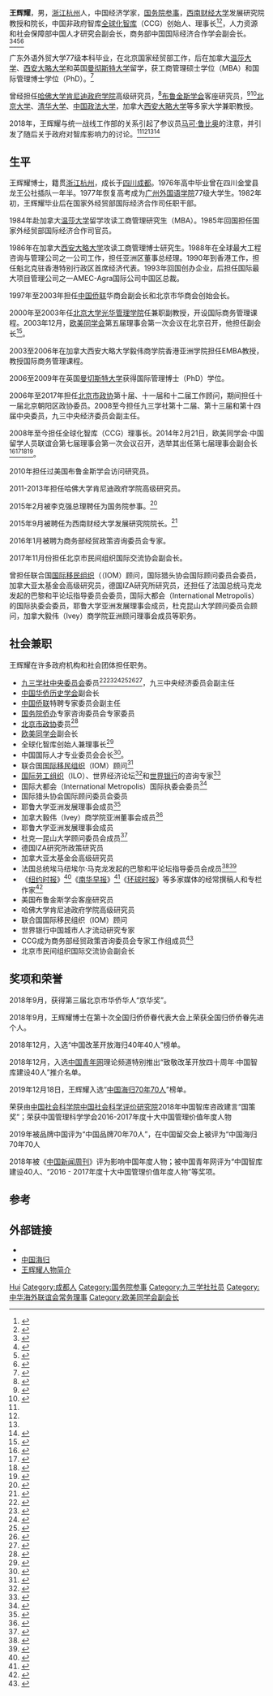 {{multiple issues|
{{newsrelease|time=2020-04-21T07:09:19+00:00}}
{{trivia|time=2020-04-21T07:09:19+00:00}}
{{blpsources|time=2018-09-22T00:15:31+00:00}}
{{inappropriate tone|time=2018-09-22T00:15:01+00:00}}
{{Autobiography|time=2021-12-26T15:27:38+00:00}}
}}
{{Infobox person
| honorific_prefix = 
| name = 王辉耀
| honorific_suffix = 
| native_name = 
| native_name_lang = 
| image = Wang Huiyao MSC 2019 (cropped).jpg
| alt = 2019年的王辉耀
| caption = 2019年[[慕尼黑安全会议|慕尼黑安全会议]]上的王辉耀 (Henry)
| birth_name = 
| birth_date = {{Birth date and age|1958|07|02}}
| birth_place = 
| disappeared_date = <!-- {{Disappeared date and age|YYYY|MM|DD|YYYY|MM|DD}} (disappeared date then birth date) -->
| disappeared_place = 
| disappeared_status = 
| death_date = <!-- {{Death date and age|YYYY|MM|DD|YYYY|MM|DD}} (death date then birth date) -->
| death_place = 
| death_cause = 
| body_discovered = 
| resting_place = 
| resting_place_coordinates = <!-- {{Coord|LAT|LONG|type:landmark|display=inline}} -->
| monuments = 
| residence = 
| nationality = {{PRC}}<ref name="王辉耀的国籍证明">{{cite web |ref=https://m.weibo.cn/1189852602/4226141562185605}}</ref>
| party = {{CPC}}（據傳）<ref>[http://www.xdcb.net/html/2021-12/07/content_197_14229920.htm 中国共产党北京市东城区第十三届纪律检查委员会委员名单]</ref>
| other_names = 
| ethnicity = <!-- Ethnicity should be supported with a citation from a reliable source -->
| education = [[广东外语外贸大学|广东外语外贸大学]]，<br>[[加拿大西安大略大学|加拿大西安大略大学]]和<br>[[英国曼彻斯特大学|英国曼彻斯特大学]]|alma_mater
| occupation = 
| years_active = 
| employer = 
| organization = 
| agent = 
| known_for = [[全球化智库|全球化智库]]创建人和理事长
| notable_works = 
| website            = http://www.wanghuiyao.com/
}}

'''王辉耀'''{{BD|1958年|7月2日|catIdx=W}}，男，[[浙江|浙江]][[杭州|杭州]]人，中国经济学家，[[国务院参事|国务院参事]]，[[西南财经大学|西南财经大学]]发展研究院教授和院长，中国非政府智库[[中国与全球化智库|全球化智库]]（CCG）创始人、理事长<ref>{{Cite web|url=http://www.xinhuanet.com/video/2018-01/31/c_129803084.htm|title=《全球智库报告2017》发布 中国智库数量居世界第二|accessdate=2018-09-23|work=新华网|archive-date=2018-09-20|archive-url=https://web.archive.org/web/20180920011112/http://www.xinhuanet.com/video/2018-01/31/c_129803084.htm|dead-url=no}}</ref><ref>{{Cite web|url=https://repository.upenn.edu/cgi/viewcontent.cgi?article=1018&context=think_tanks|title=2019 Global Go To Think Tank Index Report|url-status=no|archive-url=https://web.archive.org/web/20200220020326/https://repository.upenn.edu/cgi/viewcontent.cgi?article=1018&context=think_tanks|archive-date=2020-02-20|access-date=2020-05-14}}</ref>，人力资源和社会保障部中国人才研究会副会长，商务部中国国际经济合作学会副会长。<ref>{{Cite web|title=CCG Release|url=http://en.ccg.org.cn/ccg-release/|date=2018-05-09|website=Center for China and Globalization|url-status=yes|archive-url=https://web.archive.org/web/20180509220026/http://en.ccg.org.cn/ccg-release/|archive-date=2018-05-09|access-date=2020-06-12}}</ref><ref name=":1">{{Cite news|last=Allen-Ebrahimian|first=Bethany|url=https://www.theatlantic.com/international/archive/2020/01/stephen-schwarzman-china-surveillance-scholars-colleges/604675/|title=The Moral Hazard of Dealing With China: Academic institutions must grapple with the question of when engagement becomes complicity.|date=January 11, 2020|work=[[The_Atlantic|The Atlantic]]|access-date=2020-02-14|url-status=no|archive-url=https://web.archive.org/web/20200115165614/https://www.theatlantic.com/international/archive/2020/01/stephen-schwarzman-china-surveillance-scholars-colleges/604675/|archive-date=2020-01-15}}</ref><ref name=":2">{{Cite web|url=http://www.hudson.org/research/14330-the-curious-case-of-mr-wang-and-the-united-front|title=The Curious Case of Mr. Wang and the United Front|last=Parello-Plesner|first=Jonas|date=May 11, 2018|website=[[Hudson_Institute|Hudson Institute]]|language=en|archive-url=https://web.archive.org/web/20180521144201/https://www.hudson.org/research/14330-the-curious-case-of-mr-wang-and-the-united-front|archive-date=2018-05-21|access-date=2019-07-06|dead-url=no}}</ref><ref name=":3">{{Cite web|url=https://foreignpolicy.com/2018/05/07/rubio-questions-d-c-panel-on-china-influence-united-front-beijing-communist-party/|title=Rubio Questions D.C. Panel on China Influence|last=Allen-Ebrahimian|first=Bethany|date=May 7, 2018|website=[[Foreign_Policy|Foreign Policy]]|language=en-US|archive-url=https://web.archive.org/web/20180508054738/https://foreignpolicy.com/2018/05/07/rubio-questions-d-c-panel-on-china-influence-united-front-beijing-communist-party/|archive-date=2018-05-08|access-date=2019-07-06|dead-url=no}}</ref>

广东外语外贸大学77级本科毕业，在北京国家经贸部工作，后在加拿大[[溫莎大學|温莎大学]]、[[西安大略大学|西安大略大学]]和英国[[曼彻斯特大学|曼彻斯特大学]]留学，获工商管理硕士学位（MBA）和国际管理博士学位（PhD）。<ref>{{Cite book|last=Cheng|first=Li|title=The Power Of Ideas: The Rising Influence Of Thinkers And Think Tanks In China|publisher=World Scientific|year=2017|isbn=978-981-310-025-1|language=en}}</ref>

曾经担任[[肯尼迪政府学院|哈佛大学肯尼迪政府学院]]高级研究员，<ref>{{Cite web|url=https://ash.harvard.edu/people/huiyao-wang|title=Huiyao Wang|website=ash.harvard.edu|language=en|access-date=2019-10-09|archive-date=2019-10-09|archive-url=https://web.archive.org/web/20191009134614/https://ash.harvard.edu/people/huiyao-wang|dead-url=no}}</ref>[[布鲁金斯学会|布鲁金斯学会]]客座研究员，<ref>{{Cite book|url=https://books.google.de/books?id=ofmtDgAAQBAJ&pg=PA38&lpg=PA38&dq=%22harvard%22+%22wang+huiyao%22+%22senior+fellow%22&source=bl&ots=76GoezpGxg&sig=ACfU3U0ouothVhpzUjsM_-KbdgUbDcw4ow&hl=zh-CN&sa=X&ved=2ahUKEwiKiq7ahY3lAhWR_aQKHfRaB_Q4ChDoATAAegQICRAB#v=onepage&q=%22harvard%22%20%22wang%20huiyao%22%20%22senior%20fellow%22&f=false|title=Power Of Ideas, The: The Rising Influence Of Thinkers And Think Tanks In China|last=Cheng|first=Li|date=2017-03-14|publisher=World Scientific|isbn=9789813100251|language=en}}</ref><ref>{{Cite book|last=Cheng|first=Li|url=https://books.google.com/books?id=ofmtDgAAQBAJ&q=wang+huiyao+University+of+Manchester&pg=PA37|title=Power Of Ideas, The: The Rising Influence Of Thinkers And Think Tanks In China|date=2017-03-14|publisher=World Scientific|isbn=978-981-310-025-1|language=en|access-date=2021-06-08|archive-date=2021-06-17|archive-url=https://web.archive.org/web/20210617064302/https://books.google.com/books?id=ofmtDgAAQBAJ&q=wang+huiyao+University+of+Manchester&pg=PA37|dead-url=no}}</ref>[[北京大学|北京大学]]、[[清华大学|清华大学]]、[[中国政法大学|中国政法大学]]，加拿大[[西安大略大学|西安大略大学]]等多家大学兼职教授。

2018年，王辉耀与统一战线工作部的关系引起了参议员[[马可·鲁比奥|马可·鲁比奥]]的注意，并引发了随后关于政府对智库影响力的讨论。<ref name=":3" /><ref name=":1" /><ref name=":2" /><ref>{{Cite news|last=Scott|first=Christopher|date=May 10, 2018|title=Talk on Chinese influence sheds light on concern over American ignorance|work=[[Asia_Times|Asia Times]]|url=https://asiatimes.com/2018/05/talk-on-chinese-influence-spurs-concern-over-american-ignorance/|access-date=May 14, 2020|archive-date=2020-06-12|archive-url=https://web.archive.org/web/20200612040701/https://asiatimes.com/2018/05/talk-on-chinese-influence-spurs-concern-over-american-ignorance/|dead-url=no}}</ref>

== 生平 ==
王辉耀博士，籍贯[[浙江|浙江]][[杭州|杭州]]，成长于[[四川|四川]][[成都|成都]]。1976年高中毕业曾在四川金堂县龙王公社插队一年半。1977年恢复高考成为[[广州外国语学院|广州外国语学院]]77级大学生。1982年初，王辉耀毕业后在国家外经贸部国际经济合作司任职干部。

1984年赴加拿大[[温莎大学|温莎大学]]留学攻读工商管理研究生（MBA）。1985年回国担任国家外经贸部国际经济合作司官员。

1986年在加拿大[[西安大略大学|西安大略大学]]攻读工商管理博士研究生。1988年在全球最大工程咨询与管理公司之一{{link-en|SNC兰万灵|SNC-Lavalin}}公司工作，担任亚洲区董事总经理。1990年到香港工作，担任魁北克驻香港特别行政区首席经济代表。1993年回国创办企业，后担任国际最大项目管理公司之一AMEC-Agra国际公司中国区总裁。

1997年至2003年担任[[中国侨联|中国侨联]]华商会副会长和北京市华商会创始会长。

2000年至2003年任[[北京大学光华管理学院|北京大学光华管理学院]]任兼职副教授，开设国际商务管理课程。2003年12月，[[欧美同学会|欧美同学会]]第五届理事会第一次会议在北京召开，他担任副会长<ref>{{Cite book|title=欧美同学会简史 1913-2013|last=欧美同学会·中国留学人员联谊会著|publisher=北京：[[华文出版社|华文出版社]]|year=2014.01|isbn=978-7-5075-3903-5|pages=209}}</ref>。

2003至2006年在加拿大西安大略大学毅伟商学院香港亚洲学院担任EMBA教授，教授国际商务管理课程。

2006至2009年在英国[[曼切斯特大学|曼切斯特大学]]获得国际管理博士（PhD）学位。

2006年至2017年担任[[北京市政协|北京市政协]]第十届、十一届和十二届工作顾问，期间担任十一届北京朝阳区政协委员。2008至今担任九三学社第十二届、第十三届和第十四届中央委员，九三中央经济委员会副主任。

2008年至今担任全球化智库（CCG）理事长。2014年2月21日，欧美同学会·中国留学人员联谊会第七届理事会第一次会议召开，选举其出任第七届理事会副会长<ref>{{Cite web|title=俞正声会见欧美同学会·中国留学人员联谊会第七届理事会全体理事|url=https://world.huanqiu.com/article/9CaKrnJEmdB|access-date=2021-06-08|work=world.huanqiu.com|archive-date=2021-06-08|archive-url=https://web.archive.org/web/20210608050615/https://world.huanqiu.com/article/9CaKrnJEmdB|dead-url=no}}</ref><ref>{{Cite web|title=欧美同学会选出新一届会长会和理事会|url=http://www.ccg.org.cn/archives/26126|access-date=2021-06-08|work=www.ccg.org.cn|archive-date=2021-06-08|archive-url=https://web.archive.org/web/20210608050651/http://www.ccg.org.cn/archives/26126|dead-url=no}}</ref><ref>{{Cite web|title=俞正声会见欧美同学会中国留学人员第七届理事-中新网|url=http://www.chinanews.com/gn/2014/02-21/5869650.shtml|access-date=2021-06-08|work=www.chinanews.com|archive-date=2021-06-08|archive-url=https://web.archive.org/web/20210608050609/http://www.chinanews.com/gn/2014/02-21/5869650.shtml|dead-url=no}}</ref><ref>{{Cite web|title=俞正声会见欧美同学会·中国留学人员联谊会第七届理事会全体理事--新闻报道-人民网|url=http://cpc.people.com.cn/n/2014/0222/c64094-24433740.html|access-date=2021-06-08|work=cpc.people.com.cn|archive-date=2021-06-08|archive-url=https://web.archive.org/web/20210608050614/http://cpc.people.com.cn/n/2014/0222/c64094-24433740.html|dead-url=no}}</ref>。

2010年担任过美国布鲁金斯学会访问研究员。

2011-2013年担任哈佛大学肯尼迪政府学院高级研究员。

2015年2月被李克强总理聘任为国务院参事。<ref>{{Cite web|url=http://www.xinhuanet.com//ttgg/2015-02/09/c_1114311273.htm|title=李克强：充分发挥参事馆员咨询国是作用|accessdate=2018-09-23|work=新华网|archive-date=2018-09-20|archive-url=https://web.archive.org/web/20180920011114/http://www.xinhuanet.com/ttgg/2015-02/09/c_1114311273.htm|dead-url=no}}</ref> 

2015年9月被聘任为西南财经大学发展研究院院长。<ref>{{Cite web|url=https://www.swufe.edu.cn/2015-10/30/201510301026489046.html|title=西南财经大学|accessdate=2018-09-23|work=www.swufe.edu.cn|archive-url=https://web.archive.org/web/20180920050918/https://www.swufe.edu.cn/2015-10/30/201510301026489046.html|archive-date=2018-09-20|dead-url=yes}}</ref>

2016年1月被聘为商务部经贸政策咨询委员会专家。

2017年11月份担任北京市民间组织国际交流协会副会长。

曾担任联合国[[國際移民組織|国际移民组织]]（（IOM）顾问，国际猎头协会国际顾问委员会委员，加拿大亚太基金会高级研究员，德国IZA研究所研究员，还担任了法国总统马克龙发起的巴黎和平论坛指导委员会委员，国际大都会（International Metropolis）的国际执委会委员，耶鲁大学亚洲发展理事会成员，杜克昆山大学顾问委员会顾问，加拿大毅伟（Ivey）商学院亚洲顾问理事会成员等职务。

== 社会兼职 ==
王辉耀在许多政府机构和社会团体担任职务。
* [[九三学社中央委员会|九三学社中央委员会]]委员<ref>{{Cite web|url=http://www.xinhuanet.com/english/2017-12/03/c_136797231.htm|title=China's Jiusan Society to elect new leadership|website=新华网|access-date=2020-02-15|archive-date=2020-02-15|archive-url=https://web.archive.org/web/20200215004407/http://www.xinhuanet.com/english/2017-12/03/c_136797231.htm|dead-url=no}}</ref><ref>{{Cite book|url=https://books.google.com/books?id=vSIrF-whVHkC&pg=PA233|title=Congressional-Executive Commission on China Annual Report 2015|year=2000|publisher=Government Printing Office|isbn=978-0-16-093033-1|pages=233|language=en}}</ref><ref>{{Cite web|title=China's Jiusan Society to elect new leadership|url=http://www.xinhuanet.com/english/2017-12/03/c_136797231.htm|date=2017-12-03|website=[[新华网|新华网]]|url-status=no|archive-url=https://web.archive.org/web/20200215004407/http://www.xinhuanet.com/english/2017-12/03/c_136797231.htm|archive-date=2020-02-15|access-date=2020-02-15}}</ref><ref>{{Cite web|url=http://www.93.gov.cn/html/93gov/bsjs/ldcy14/zywy/index.html|title=中央委员|accessdate=2018-09-23|work=九三学社中央委员会|archive-date=2018-09-29|archive-url=https://web.archive.org/web/20180929213300/http://www.93.gov.cn/html/93gov/bsjs/ldcy14/zywy/index.html|dead-url=yes}}</ref><ref>{{Cite web|url=https://news.cgtn.com/news/3363444e31597a6333566d54/share_p.html?from=timeline|title=Interview with a central committee member of Jiusan Society|website=news.cgtn.com|access-date=2019-09-25|archive-date=2020-12-24|archive-url=https://web.archive.org/web/20201224114700/https://news.cgtn.com/news/3363444e31597a6333566d54/share_p.html?from=timeline|dead-url=no}}</ref><ref>{{Cite web|url=https://news.cgtn.com/news/3d45544e324d4464776c6d636a4e6e62684a4856/share_p.html|title=China's Political Parties: Interview with a central committee member of Jiusan Society|website=news.cgtn.com|language=en|access-date=2019-10-09|archive-date=2019-10-09|archive-url=https://web.archive.org/web/20191009134610/https://news.cgtn.com/news/3d45544e324d4464776c6d636a4e6e62684a4856/share_p.html|dead-url=no}}</ref>，九三中央经济委员会副主任
* [[中国华侨历史学会|中国华侨历史学会]]副会长
* [[中国侨联|中国侨联]]特聘专家委员会副主任
* [[国务院侨办|国务院侨办]]专家咨询委员会专家委员
* [[北京市政协|北京市政协]]委员<ref>{{Cite web|url=http://bjrb.bjd.com.cn/html/2018-01/18/content_215347.htm|title=中国人民政治协商会议北京市第十三届委员会委员名单（共759名）|accessdate=2018-09-23|last=北京日报|work=bjrb.bjd.com.cn|language=en|archive-url=https://web.archive.org/web/20180118194725/http://bjrb.bjd.com.cn/html/2018-01/18/content_215347.htm|archive-date=2018-01-18|dead-url=yes}}</ref>
* [[欧美同学会|欧美同学会]]副会长
* 全球化智库创始人兼理事长<ref>{{cite web |title=成员简介：理事长 |url=http://ccg.org.cn/Director/People.aspx?ClassId=133 |website=全球化智库 |accessdate=2020-03-19 |archive-date=2020-02-18 |archive-url=https://web.archive.org/web/20200218164740/http://www.ccg.org.cn/Director/People.aspx?ClassId=133 |dead-url=no }}</ref>
* 中国国际人才专业委员会会长<ref>{{cite web |title=国际人才专业委员会 |url=http://scgti.org/citc/1.html |accessdate=2020-03-19 |archive-date=2016-08-18 |archive-url=https://web.archive.org/web/20160818062509/http://scgti.org/citc/1.html |dead-url=no }}</ref>。
* 联合国[[國際移民組織|国际移民组织]]（IOM）顾问<ref>{{Cite web|url=http://www.china.com.cn/opinion/think/2016-10/01/content_39413214.htm|title=王辉耀：打造具有国际影响力的中国社会智库|accessdate=2018-09-23|last=王琳|work=中国网|language=|archive-date=2016-11-29|archive-url=https://web.archive.org/web/20161129214636/http://www.china.com.cn/opinion/think/2016-10/01/content_39413214.htm|dead-url=no}}</ref>
* [[國際勞工組織|国际劳工组织]]（ILO）、世界经济论坛<ref>{{Cite web|url=https://www.weforum.org/agenda/authors/wang-huiyao/|title=Authors|website=World Economic Forum|access-date=2019-10-09|archive-date=2019-10-09|archive-url=https://web.archive.org/web/20191009134604/https://www.weforum.org/agenda/authors/wang-huiyao/|dead-url=no}}</ref>和[[世界银行|世界银行]]的咨询专家<ref name="#1">{{Cite web| url=http://www.ilo.org/beijing/what-we-do/publications/WCMS_565474/lang--zh/index.htm| title=Attracting skilled international migrants to China: A review and comparison of policies and practices| date=2017-09-28| accessdate=2019-04-30| archive-date=2019-04-30| archive-url=https://web.archive.org/web/20190430054757/http://www.ilo.org/beijing/what-we-do/publications/WCMS_565474/lang--zh/index.htm| dead-url=no}}</ref>
* 国际大都会（International Metropolis）国际执委会委员<ref>{{Cite web|url=https://www.weforum.org/people/wang-huiyao/|title=Wang Huiyao|website=World Economic Forum|access-date=2019-10-09|archive-date=2019-10-09|archive-url=https://web.archive.org/web/20191009134605/https://www.weforum.org/people/wang-huiyao/|dead-url=no}}</ref>
* 国际猎头协会国际顾问委员会委员
* 耶鲁大学亚洲发展理事会成员<ref>{{Cite web|url=https://link.springer.com/content/pdf/bfm%3A978-1-137-57813-6%2F1.pdf|title=book review|dead-url=no|archive-url=https://web.archive.org/web/20191009134604/https://link.springer.com/content/pdf/bfm:978-1-137-57813-6%252F1.pdf|archive-date=2019-10-09|access-date=2019-10-12}}</ref>
* 加拿大毅伟（Ivey）商学院亚洲董事会成员<ref>{{cite web |title=Advisory Board |url=https://www.ivey.com.hk/about/advisory-board/ |website=Ivey Business School |accessdate=2020-03-19 |archive-date=2019-10-03 |archive-url=https://web.archive.org/web/20191003081813/https://www.ivey.com.hk/about/advisory-board/ |dead-url=no }}</ref>
* 耶鲁大学亚洲发展理事会成员
* 杜克—昆山大学顾问委员会成员<ref>{{Cite web|url=https://dukekunshan.edu.cn/en/about/advisory-board|title=Duke-Kunshan advisory board|dead-url=no|archive-url=https://web.archive.org/web/20200313181915/https://dukekunshan.edu.cn/en/about/advisory-board|archive-date=2020-03-13|access-date=2019-10-12}}</ref>
* 德国IZA研究所政策研究员
* 加拿大亚太基金会高级研究员
* 法国总统埃马纽埃尔·马克龙发起的巴黎和平论坛指导委员会成员<ref>{{cite web |title=The Steering Committee |url=https://parispeaceforum.org/organization/#executive |publisher=Paris Peace Forum |access-date=2019-02-12 |archive-url=https://web.archive.org/web/20190428162202/https://parispeaceforum.org/organization/#executive |archive-date=2019-04-28 |url-status=yes }}</ref><ref>{{Cite web|url=https://parispeaceforum.org/2018/08/07/meet-the-steering-committee-of-the-paris-peace-forum/|title=Meet the Steering Committee of the Paris Peace Forum - Paris Peace Forum|website=parispeaceforum.org|language=en-US|access-date=2018-09-21|archive-url=https://web.archive.org/web/20180922024748/https://parispeaceforum.org/2018/08/07/meet-the-steering-committee-of-the-paris-peace-forum/|archive-date=2018-09-22|dead-url=yes}}</ref>
* 《[[纽约时报|纽约时报]]》<ref>{{Cite web|url=https://www.nytimes.com/roomfordebate/2013/01/21/the-effects-of-chinas-push-for-education/educated-workers-are-good-for-china-and-the-rest-of-the-world|title=Educated Workers Are Good for China, and the Rest of the World|website=www.nytimes.com|language=en|access-date=2020-03-08|archive-url=https://web.archive.org/web/20190109111838/https://www.nytimes.com/roomfordebate/2013/01/21/the-effects-of-chinas-push-for-education/educated-workers-are-good-for-china-and-the-rest-of-the-world|archive-date=2019-01-09|url-status=no}}</ref>《[[南华早报|南华早报]]》<ref>{{Cite web|url=https://www.scmp.com/author/wang-huiyao|title=Wang Huiyao|website=South China Morning Post|language=en|access-date=2020-03-08|archive-url=https://web.archive.org/web/20200308111158/https://www.scmp.com/author/wang-huiyao|archive-date=2020-03-08|url-status=no}}</ref>《[[环球时报|环球时报]]》等多家媒体的经常撰稿人和专栏作家<ref>{{Cite web|url=http://www.globaltimes.cn/content/613179.shtml|title=Overseas talent tired of losing Chinese identity - Global Times|website=www.globaltimes.cn|access-date=2020-03-08|archive-url=https://web.archive.org/web/20191004182834/http://www.globaltimes.cn/content/613179.shtml|archive-date=2019-10-04|url-status=no}}</ref>
* 美国布鲁金斯学会客座研究员
* 哈佛大学肯尼迪政府学院高级研究员
* 联合国国际移民组织（IOM）顾问
* 世界银行中国城市人才流动研究专家
* CCG成为商务部经贸政策咨询委员会专家工作组成员<ref>{{Cite web|url=http://people.chinareform.org.cn/M/mys/ft/|title=访谈_人物频道_中国改革论坛网|accessdate=2018-09-23|work=people.chinareform.org.cn|archive-date=2018-09-20|archive-url=https://web.archive.org/web/20180920011221/http://people.chinareform.org.cn/M/mys/ft/|dead-url=no}}</ref>
* 北京市民间组织国际交流协会副会长

== 奖项和荣誉 ==
2018年9月，获得第三届北京市华侨华人“京华奖”。

2018年9月，王辉耀博士在第十次全国归侨侨眷代表大会上荣获全国归侨侨眷先进个人。

2018年12月，入选“中国改革开放海归40年40人”榜单。

2018年12月，入选[[中国青年网|中国青年网]]理论频道特别推出“致敬改革开放四十周年·中国智库建设40人”推介名单。

2019年12月18日，王辉耀入选“[[中国海归70年70人|中国海归70年70人]]”榜单。

荣获由[[中国社会科学院中国社会科学评价研究院|中国社会科学院中国社会科学评价研究院]]2018年中国智库咨政建言“国策奖”；荣获中国管理科学学会2016-2017年度十大中国管理价值年度人物

2019年被品牌中国评为“中国品牌70年70人”，在中国留交会上被评为“中国海归70年70人

2018年被《[[中国新闻周刊|中国新闻周刊]]》评为影响中国年度人物；被中国青年网评为“中国智库建设40人、“2016 - 2017年度十大中国管理价值年度人物”等奖项。

== 参考 ==
{{reflist|3}}

== 外部链接 ==
{{Library resources box|about=no|by=yes}}

* {{Official website|http://www.wanghuiyao.com}}
* [http://unchronicle.un.org/article/chinas-return-migration-and-its-impact-home-development 中国海归]{{Wayback|url=http://unchronicle.un.org/article/chinas-return-migration-and-its-impact-home-development |date=20160307143619 }}
* [http://ash.harvard.edu/Home/About/Fellows-Scholars/Rajawali/Wang-Huiyao 王辉耀人物简介]{{Wayback|url=http://ash.harvard.edu/Home/About/Fellows-Scholars/Rajawali/Wang-Huiyao |date=20151123220545 }}

{{国务院参事}}
{{Navboxes
| title  = 王辉耀在[[欧美同学会|欧美同学会]]的职务
| list1  =
{{欧美同学会第五届理事会}}
{{欧美同学会第六届理事会}}
{{欧美同学会第七届理事会}}
}}
{{Navboxes 
| title  = 王辉耀在[[中华海外联谊会|中华海外联谊会]]的职务
| list1  =
{{中华海外联谊会第五届理事会}}
}}

{{Authority control}}
{{DEFAULTSORT:Wang王}}
[[Category:王姓|Hui]]
[[Category:成都人|Category:成都人]]
[[Category:国务院参事|Category:国务院参事]]
[[Category:九三学社社员|Category:九三学社社员]]
[[Category:中华海外联谊会常务理事|Category:中华海外联谊会常务理事]]
[[Category:欧美同学会副会长|Category:欧美同学会副会长]]